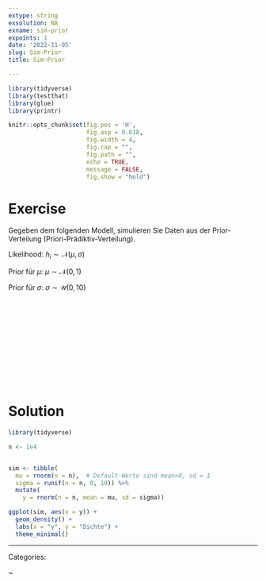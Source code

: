 ```yaml
---
extype: string
exsolution: NA
exname: sim-prior
expoints: 1
date: '2022-11-05'
slug: Sim-Prior
title: Sim-Prior

---
```





```r
library(tidyverse)
library(testthat)
library(glue)
library(printr)
```


```r
knitr::opts_chunk$set(fig.pos = 'H',
                      fig.asp = 0.618,
                      fig.width = 4,
                      fig.cap = "", 
                      fig.path = "",
                      echo = TRUE,
                      message = FALSE,
                      fig.show = "hold")
```






# Exercise



Gegeben dem folgenden Modell, simulieren Sie Daten aus der Prior-Verteilung (Priori-Prädiktiv-Verteilung).

Likelihood:
$h_i \sim \mathcal{N}(\mu, \sigma)$

Prior für $\mu$:
$\mu \sim \mathcal{N}(0, 1)$

Prior für $\sigma$:
$\sigma \sim \mathcal{U}(0, 10)$



</br>
</br>
</br>
</br>
</br>
</br>
</br>
</br>
</br>
</br>

# Solution

```r
library(tidyverse)

n <- 1e4


sim <- tibble(
  mu = rnorm(n = n),  # Default-Werte sind mean=0, sd = 1
  sigma = runif(n = n, 0, 10)) %>%
  mutate(
    y = rnorm(n = n, mean = mu, sd = sigma))

ggplot(sim, aes(x = y)) +
  geom_density() +
  labs(x = "y", y = "Dichte") +
  theme_minimal()
```




---

Categories: 

~

